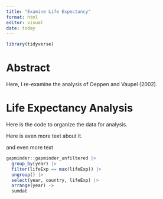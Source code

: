 ```yaml
---
title: "Examine Life Expectancy"
format: html
editor: visual
date: today
---
```


```r
library(tidyverse)
```

# Abstract

Here, I re-examine the analysis of Oeppen and Vaupel (2002).

# Life Expectancy Analysis

Here is the code to organize the data for analysis.

Here is even more text about it.

and even more text

```r
gapminder::gapminder_unfiltered |>
  group_by(year) |>
  filter(lifeExp == max(lifeExp)) |>
  ungroup() |>
  select(year, country, lifeExp) |>
  arrange(year) ->
  sumdat
```
